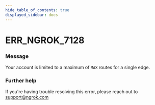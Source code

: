```yaml
---
hide_table_of_contents: true
displayed_sidebar: docs
---
```



# ERR_NGROK_7128

### Message
Your account is limited to a maximum of `MAX` routes for a single edge.

<ErrorDetails error='err_ngrok_7128' />


### Further help
If you're having trouble resolving this error, please reach out to [support@ngrok.com](mailto:support@ngrok.com?subject=Help%20with%20ERR_NGROK_7128)

